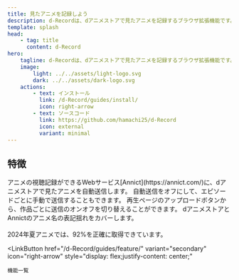 ```yaml
---
title: 見たアニメを記録しよう
description: d-Recordは、dアニメストアで見たアニメを記録するブラウザ拡張機能です。
template: splash
head:
    - tag: title
      content: d-Record
hero:
    tagline: d-Recordは、dアニメストアで見たアニメを記録するブラウザ拡張機能です。
    image:
        light: ../../assets/light-logo.svg
        dark: ../../assets/dark-logo.svg
    actions:
        - text: インストール
          link: /d-Record/guides/install/
          icon: right-arrow
        - text: ソースコード
          link: https://github.com/hamachi25/d-Record
          icon: external
          variant: minimal
---
```



## 特徴

<CardGrid>
    <Card title="Annictに自動送信" icon="rocket">
        アニメの視聴記録ができるWebサービス[Annict](https://annict.com/)に、dアニメストアで見たアニメを自動送信します。
    </Card>
    <Card title="手動で送信" icon="pencil">
        自動送信をオフにして、エピソードごとに手動で送信することもできます。
    </Card>
    <Card title="自動送信のオンオフを切り替え" icon="setting">
        再生ページのアップロードボタンから、作品ごとに送信のオンオフを切り替えることができます。
    </Card>
    <Card title="高い精度でアニメを取得" icon="magnifier">
        dアニメストアとAnnictのアニメ名の表記揺れをカバーします。<br></br>2024年夏アニメでは、92%を正確に取得できています。
    </Card>
</CardGrid>

<LinkButton
    href="/d-Record/guides/feature/"
    variant="secondary"
    icon="right-arrow"
    style="display: flex;justify-content: center;"
>
    機能一覧
</LinkButton>
